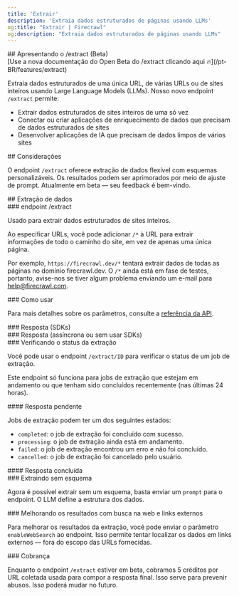 ```yaml
---
title: 'Extrair'
description: 'Extraia dados estruturados de páginas usando LLMs'
og:title: "Extrair | Firecrawl"
og:description: "Extraia dados estruturados de páginas usando LLMs"
---
```



<div id="introducing-extract-beta">
  ## Apresentando o /extract (Beta)
</div>

<Warning>
  [Use a nova documentação do Open Beta do /extract clicando aqui 🔥](/pt-BR/features/extract)
</Warning>

Extraia dados estruturados de uma única URL, de várias URLs ou de sites inteiros usando Large Language Models (LLMs). Nosso novo endpoint `/extract` permite:

* Extrair dados estruturados de sites inteiros de uma só vez
* Conectar ou criar aplicações de enriquecimento de dados que precisam de dados estruturados de sites
* Desenvolver aplicações de IA que precisam de dados limpos de vários sites

<div id="considerations">
  ## Considerações
</div>

O endpoint `/extract` oferece extração de dados flexível com esquemas personalizáveis. Os resultados podem ser aprimorados por meio de ajuste de prompt. Atualmente em beta — seu feedback é bem-vindo.

<div id="extracting-data">
  ## Extração de dados
</div>

<div id="extract-endpoint">
  ### endpoint /extract
</div>

Usado para extrair dados estruturados de sites inteiros.

Ao especificar URLs, você pode adicionar `/*` à URL para extrair informações de todo o caminho do site, em vez de apenas uma única página.

Por exemplo, `https://firecrawl.dev/*` tentará extrair dados de todas as páginas no domínio firecrawl.dev. O `/*` ainda está em fase de testes, portanto, avise-nos se tiver algum problema enviando um e-mail para help@firecrawl.com.

<div id="usage">
  ### Como usar
</div>

<CodeGroup>
  <ExtractPython />

  <ExtractNode />

  <ExtractCURL />
</CodeGroup>

Para mais detalhes sobre os parâmetros, consulte a [referência da API](https://docs.firecrawl.dev/api-reference/endpoint/extract).

<div id="response-sdks">
  ### Resposta (SDKs)
</div>

<ExtractOutput />

<div id="response-async-or-not-using-sdks">
  ### Resposta (assíncrona ou sem usar SDKs)
</div>

<ExtractStatusAsync />

<div id="checking-extract-status">
  ### Verificando o status da extração
</div>

Você pode usar o endpoint `/extract/ID` para verificar o status de um job de extração.

<Note>Este endpoint só funciona para jobs de extração que estejam em andamento ou que tenham sido concluídos recentemente (nas últimas 24 horas).</Note>

<CodeGroup>
  <CheckExtractJobCURL />
</CodeGroup>

<div id="pending-response">
  #### Resposta pendente
</div>

Jobs de extração podem ter um dos seguintes estados:

* `completed`: o job de extração foi concluído com sucesso.
* `processing`: o job de extração ainda está em andamento.
* `failed`: o job de extração encontrou um erro e não foi concluído.
* `cancelled`: o job de extração foi cancelado pelo usuário.

<ExtractStatusPending />

<div id="completed-response">
  #### Resposta concluída
</div>

<ExtractStatusDone />

<div id="extracting-without-schema">
  ### Extraindo sem esquema
</div>

Agora é possível extrair sem um esquema, basta enviar um `prompt` para o endpoint. O LLM define a estrutura dos dados.

<CodeGroup>
  <ExtractNoSchemaCURL />
</CodeGroup>

<div id="improving-results-with-web-search-external-links">
  ### Melhorando os resultados com busca na web e links externos
</div>

Para melhorar os resultados da extração, você pode enviar o parâmetro `enableWebSearch` ao endpoint. Isso permite tentar localizar os dados em links externos — fora do escopo das URLs fornecidas.

<div id="billing">
  ### Cobrança
</div>

Enquanto o endpoint `/extract` estiver em beta, cobramos 5 créditos por URL coletada usada para compor a resposta final. Isso serve para prevenir abusos. Isso poderá mudar no futuro.